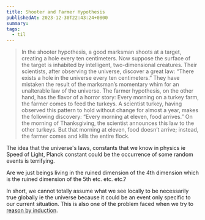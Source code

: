 ```yaml
---
title: Shooter and Farmer Hypothesis
publishedAt: 2023-12-30T22:43:24+0800
summary:
tags:
  - til
---
```


> In the shooter hypothesis, a good marksman shoots at a target, creating a hole every ten centimeters. Now suppose the surface of the target is inhabited by intelligent, two-dimensional creatures. Their scientists, after observing the universe, discover a great law: “There exists a hole in the universe every ten centimeters.” They have mistaken the result of the marksman’s momentary whim for an unalterable law of the universe. The farmer hypothesis, on the other hand, has the flavor of a horror story: Every morning on a turkey farm, the farmer comes to feed the turkeys. A scientist turkey, having observed this pattern to hold without change for almost a year, makes the following discovery: “Every morning at eleven, food arrives.” On the morning of Thanksgiving, the scientist announces this law to the other turkeys. But that morning at eleven, food doesn’t arrive; instead, the farmer comes and kills the entire flock.

The idea that the universe's laws, constants that we know in physics ie Speed of Light, Planck constant could be the occurrence of some random events is terrifying.

Are we just beings living in the ruined dimension of the 4th dimension which is the ruined dimension of the 5th etc. etc. etc.?

In short, we cannot totally assume what we see locally to be necessarily true globally ie the universe because it could be an event only specific to our current situation. This is also one of the problem faced when we try to [reason by induction](https://en.wikipedia.org/wiki/Problem_of_induction).
